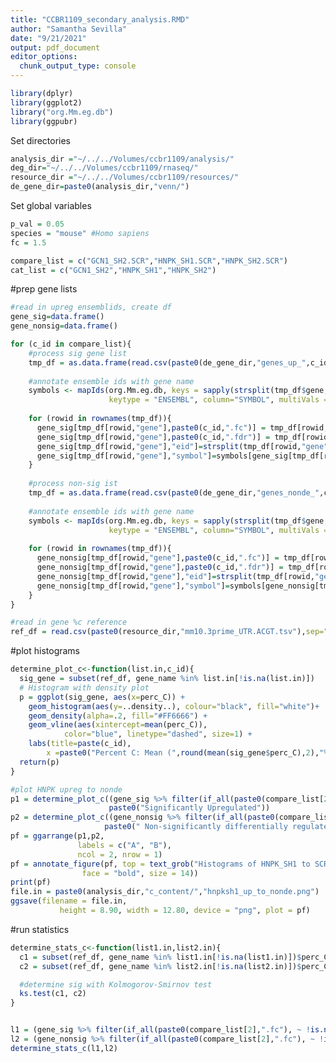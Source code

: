 ```yaml
---
title: "CCBR1109_secondary_analysis.RMD"
author: "Samantha Sevilla"
date: "9/21/2021"
output: pdf_document
editor_options: 
  chunk_output_type: console
---
```


```r
library(dplyr)
library(ggplot2)
library("org.Mm.eg.db")
library(ggpubr)
```

Set directories
```r
analysis_dir ="~/../../Volumes/ccbr1109/analysis/"
deg_dir="~/../../Volumes/ccbr1109/rnaseq/"
resource_dir ="~/../../Volumes/ccbr1109/resources/"
de_gene_dir=paste0(analysis_dir,"venn/")
```

Set global variables
```r
p_val = 0.05
species = "mouse" #Homo sapiens
fc = 1.5

compare_list = c("GCN1_SH2.SCR","HNPK_SH1.SCR","HNPK_SH2.SCR")
cat_list = c("GCN1_SH2","HNPK_SH1","HNPK_SH2")

```

#prep gene lists
```r
#read in upreg ensemblids, create df
gene_sig=data.frame()
gene_nonsig=data.frame()

for (c_id in compare_list){
    #process sig gene list
    tmp_df = as.data.frame(read.csv(paste0(de_gene_dir,"genes_up_",c_id,".csv")))
    
    #annotate ensemble ids with gene name
    symbols <- mapIds(org.Mm.eg.db, keys = sapply(strsplit(tmp_df$gene,".", fixed=TRUE), `[`, 1),
                      keytype = "ENSEMBL", column="SYMBOL", multiVals = "first")
    
    for (rowid in rownames(tmp_df)){
      gene_sig[tmp_df[rowid,"gene"],paste0(c_id,".fc")] = tmp_df[rowid,paste0(c_id,".fc")] 
      gene_sig[tmp_df[rowid,"gene"],paste0(c_id,".fdr")] = tmp_df[rowid,paste0(c_id,".fdr")]
      gene_sig[tmp_df[rowid,"gene"],"eid"]=strsplit(tmp_df[rowid,"gene"],".",fixed=TRUE)[[1]][1]
      gene_sig[tmp_df[rowid,"gene"],"symbol"]=symbols[gene_sig[tmp_df[rowid,"gene"],"eid"]][[1]]
    }
    
    #process non-sig ist
    tmp_df = as.data.frame(read.csv(paste0(de_gene_dir,"genes_nonde_",c_id,".csv")))
    
    #annotate ensemble ids with gene name
    symbols <- mapIds(org.Mm.eg.db, keys = sapply(strsplit(tmp_df$gene,".", fixed=TRUE), `[`, 1),
                      keytype = "ENSEMBL", column="SYMBOL", multiVals = "first")
    
    for (rowid in rownames(tmp_df)){
      gene_nonsig[tmp_df[rowid,"gene"],paste0(c_id,".fc")] = tmp_df[rowid,paste0(c_id,".fc")] 
      gene_nonsig[tmp_df[rowid,"gene"],paste0(c_id,".fdr")] = tmp_df[rowid,paste0(c_id,".fdr")]
      gene_nonsig[tmp_df[rowid,"gene"],"eid"]=strsplit(tmp_df[rowid,"gene"],".",fixed=TRUE)[[1]][1]
      gene_nonsig[tmp_df[rowid,"gene"],"symbol"]=symbols[gene_nonsig[tmp_df[rowid,"gene"],"eid"]][[1]]
    }
}

#read in gene %c reference
ref_df = read.csv(paste0(resource_dir,"mm10.3prime_UTR.ACGT.tsv"),sep="\t")
```

#plot histograms
```r
determine_plot_c<-function(list.in,c_id){
  sig_gene = subset(ref_df, gene_name %in% list.in[!is.na(list.in)])
  # Histogram with density plot
  p = ggplot(sig_gene, aes(x=perc_C)) + 
    geom_histogram(aes(y=..density..), colour="black", fill="white")+
    geom_density(alpha=.2, fill="#FF6666") +
    geom_vline(aes(xintercept=mean(perc_C)),
            color="blue", linetype="dashed", size=1) + 
    labs(title=paste(c_id),
        x =paste0("Percent C: Mean (",round(mean(sig_gene$perc_C),2),"%)"))
  return(p)
}

#plot HNPK upreg to nonde
p1 = determine_plot_c((gene_sig %>% filter(if_all(paste0(compare_list[2],".fc"), ~ !is.na(.x))))$symbol,
                      paste0("Significantly Upregulated"))
p2 = determine_plot_c((gene_nonsig %>% filter(if_all(paste0(compare_list[2],".fc"), ~ !is.na(.x))))$symbol,
                     paste0(" Non-significantly differentially regulated"))
pf = ggarrange(p1,p2,
               labels = c("A", "B"),
               ncol = 2, nrow = 1)
pf = annotate_figure(pf, top = text_grob("Histograms of HNPK_SH1 to SCR", 
                face = "bold", size = 14))
print(pf)
file.in = paste0(analysis_dir,"c_content/","hnpksh1_up_to_nonde.png")
ggsave(filename = file.in, 
           height = 8.90, width = 12.80, device = "png", plot = pf)
```

#run statistics
```r
determine_stats_c<-function(list1.in,list2.in){
  c1 = subset(ref_df, gene_name %in% list1.in[!is.na(list1.in)])$perc_C
  c2 = subset(ref_df, gene_name %in% list2.in[!is.na(list2.in)])$perc_C

  #determine sig with Kolmogorov-Smirnov test
  ks.test(c1, c2)
}


l1 = (gene_sig %>% filter(if_all(paste0(compare_list[2],".fc"), ~ !is.na(.x))))
l2 = (gene_nonsig %>% filter(if_all(paste0(compare_list[2],".fc"), ~ !is.na(.x))))
determine_stats_c(l1,l2)

```

